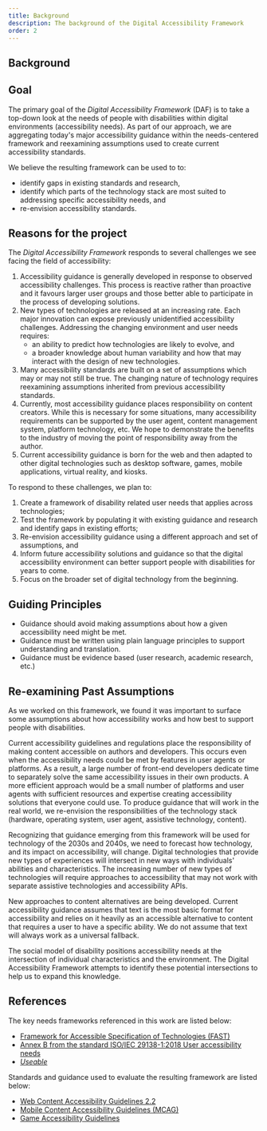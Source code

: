 ```yaml
---
title: Background
description: The background of the Digital Accessibility Framework
order: 2
---
```


<Section>

# Background

## Goal

The primary goal of the *Digital Accessibility Framework* (DAF) is to take a top-down look at the needs of people with disabilities within digital environments (accessibility needs). As part of our approach, we are aggregating today's major accessibility guidance within the needs-centered framework and reexamining assumptions used to create current accessibility standards.

We believe the resulting framework can be used to to:

* identify gaps in existing standards and research,
* identify which parts of the technology stack are most suited to addressing specific accessibility needs, and
* re-envision accessibility standards.

</Section>
<Section>

## Reasons for the project

The *Digital Accessibility Framework* responds to several challenges we see facing the field of accessibility:

1. Accessibility guidance is generally developed in response to observed accessibility challenges. This process is reactive rather than proactive and it favours larger user groups and those better able to participate in the process of developing solutions.   
2. New types of technologies are released at an increasing rate. Each major innovation can expose previously unidentified accessibility challenges. Addressing the changing environment and user needs requires:  
   * an ability to predict how technologies are likely to evolve, and   
   * a broader knowledge about human variability and how that may interact with the design of new technologies.  
3. Many accessibility standards are built on a set of assumptions which may or may not still be true. The changing nature of technology requires reexamining assumptions inherited from previous accessibility standards.  
4. Currently, most accessibility guidance places responsibility on content creators. While this is necessary for some situations, many accessibility requirements can be supported by the user agent, content management system, platform technology, etc. We hope to demonstrate the benefits to the industry of moving the point of responsibility away from the author.  
5. Current accessibility guidance is born for the web and then adapted to other digital technologies such as desktop software, games, mobile applications, virtual reality, and kiosks. 

To respond to these challenges, we plan to:

1. Create a framework of disability related user needs that applies across technologies;  
2. Test the framework by populating it with existing guidance and research and identify gaps in existing efforts;  
3. Re-envision accessibility guidance using a different approach and set of assumptions, and  
4. Inform future accessibility solutions and guidance so that the digital accessibility environment can better support people with disabilities for years to come.  
5. Focus on the broader set of digital technology from the beginning.

</Section>
<Section>

## Guiding Principles

* Guidance should avoid making assumptions about how a given accessibility need might be met.   
* Guidance must be written using plain language principles to support understanding and translation.  
* Guidance must be evidence based (user research, academic research, etc.)

</Section>
<Section>

## Re-examining Past Assumptions

As we worked on this framework, we found it was important to surface some assumptions about how accessibility works and how best to support people with disabilities.  

Current accessibility guidelines and regulations place the responsibility of making content accessible on authors and developers. This occurs even when the accessibility needs could be met by features in user agents or platforms. As a result, a large number of front-end developers dedicate time to separately solve the same accessibility issues in their own products. A more efficient approach would be a small number of platforms and user agents with sufficient resources and expertise creating accessibility solutions that everyone could use.  To produce guidance that will work in the real world, we re-envision the responsibilities of the technology stack (hardware, operating system, user agent, assistive technology, content). 

Recognizing that guidance emerging from this framework will be used for technology of the 2030s and 2040s, we need to forecast how technology, and its impact on accessibility, will change. Digital technologies that provide new types of experiences will intersect in new ways with individuals' abilities and characteristics. The increasing number of new types of technologies will require approaches to accessibility that may not work with separate assistive technologies and accessibility APIs. 

New approaches to content alternatives are being developed. Current accessibility guidance assumes that text is the most basic format for accessibility and relies on it heavily as an accessible alternative to content that requires a user to have a specific ability. We do not assume that text will always work as a universal fallback. 

The social model of disability positions accessibility needs at the intersection of individual characteristics and the environment. The Digital Accessibility Framework attempts to identify these potential intersections to help us to expand this knowledge.

</Section>
<Section>

## References

The key needs frameworks referenced in this work are listed below:

* [Framework for Accessible Specification of Technologies (FAST)](https://w3c.github.io/fast/)  
* [Annex B from the standard ISO/IEC 29138-1:2018 User accessibility needs](https://github.com/jbjord/isoiec29138-1-2018-annexB/tree/main)
* [*Useable*](https://accessiblecommunity.org/useable/)

Standards and guidance used to evaluate the resulting framework are listed below:

* [Web Content Accessibility Guidelines 2.2](https://www.w3.org/TR/WCAG22/)  
* [Mobile Content Accessibility Guidelines (MCAG)](https://getevinced.github.io/mcag/)  
* [Game Accessibility Guidelines](https://gameaccessibilityguidelines.com/)

</Section>
